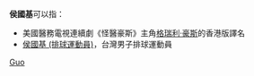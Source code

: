 '''侯國基'''可以指：
*美國醫務電視連續劇《怪醫豪斯》主角[[格瑞利·豪斯|格瑞利·豪斯]]的香港版譯名
*[[侯國基_(排球運動員)|侯國基 (排球運動員)]]，台灣男子排球運動員

{{disamb}}
[[分類:三字侯姓人名消歧義|Guo]]